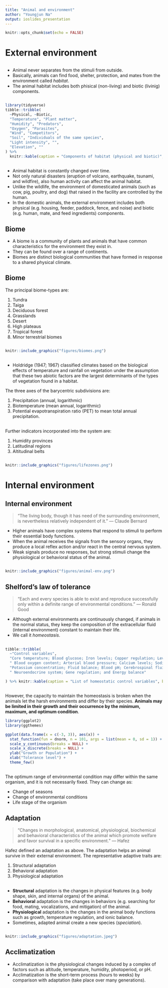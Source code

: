 ```yaml
---
title: "Animal and environment"
author: "Youngjun Na"
output: ioslides_presentation
---
```


```r
knitr::opts_chunk$set(echo = FALSE)
```

# External environment

##
- Animal never separates from the stimuli from outside. 
- Basically, animals can find food, shelter, protection, and mates from the environment called *habitat*. 
- The animal habitat includes both phisical (non-living) and biotic (livinig) components. 

## 

```r
library(tidyverse)
tibble::tribble(
  ~Physical, ~Biotic,
  "Temperature", "Plant matter",
  "Humidity", "Predators",
  "Oxygen", "Parasites",
  "Wind", "Competitors",
  "Soil", "Individuals of the same species",
  "Light intensity", "",
  "Elevation", ""
) %>%
  knitr::kable(caption = "Components of habitat (physical and biotic)", booktabs = TRUE)
```


## 
- Animal habitat is constantly changed over time. 
- Not only natural disasters (eruption of volcano, earthquake, tsunami, and wildfire), also human activity can affect the animal habitat. 
- Unlike the wildlife, the environment of domesticated animals (such as cow, pig, poultry, and dog) that raised in the facility are controlled by the human. 
- In the domestic animals, the external environment includes both physical (e.g. housing, feeder, paddock, fence, and noise) and biotic (e.g. human, mate, and feed ingredients) components.

## Biome
- A biome is a community of plants and animals that have common characteristics for the environment they exist in. 
- They can be found over a range of continents.
- Biomes are distinct biological communities that have formed in response to a shared physical climate. 

## Biome

The principal biome-types are:

1. Tundra 
2. Taiga 
3. Deciduous forest
4. Grasslands
5. Desert
6. High plateaus
7. Tropical forest
8. Minor terrestrial biomes

##

```r
knitr::include_graphics("figures/biomes.png")
```

##

- Holdridge (1947; 1967) classified climates based on the biological effects of temperature and rainfall on vegetation under the assumption that these two abiotic factors are the largest determinants of the types of vegetation found in a habitat.
 
The three axes of the barycentric subdivisions are:

1. Precipitation (annual, logarithmic)
2. Biotemperature (mean annual, logarithmic)
3. Potential evapotranspiration ratio (PET) to mean total annual precipitation.  

##   
Further indicators incorporated into the system are:

1. Humidity provinces
2. Latitudinal regions
3. Altitudinal belts

## 
```r
knitr::include_graphics("figures/lifezones.png")
```

# Internal environment

## Internal environment
> "The living body, though it has need of the surrounding environment, is nevertheless relatively independent of it." --- Claude Bernard

- Higher animals have complex systems that respond to stimuli to perform their essential body functions. 
- When the animal receives the signals from the sensory organs, they produce a local reflex action and/or react in the central nervous system. 
- Weak signals produce no responses, but strong stimuli change the physiological or behavioral status of the animal.  


##
```r
knitr::include_graphics("figures/animal-env.png")
```


## Shelford's law of tolerance  
> "Each and every species is able to exist and reproduce successfully only within a definite range of environmental conditions." --- Ronald Good

- Although external environments are continuously changed, if animals in the normal status, they keep the composition of the extracellular fluid (internal environment) constant to maintain their life. 
- We call it *homeostasis*. 

##

```r
tibble::tribble(
  ~"Control variables",
  "Core temperature; Blood glucose; Iron levels; Copper regulation; Levels of blood gases;",
  " Blood oxygen content; Arterial blood pressure; Calcium levels; Sodium concentration;",
  "Potassium concentration; Fluid balance; Blood pH; Cerebrospinal fluid; Neurotransmission;",
  " Neuroendocrine system; Gene regulation; and Energy balance"

) %>% knitr::kable(caption = "List of homeostatic control variables", booktabs = TRUE)
```

## 
However, the capacity to maintain the homeostasis is broken when the animals let the harsh environments and differ by their species. **Animals may be limited in their growth and their occurrence by the minimum, maximum, and optimum condition**.

```r
library(ggplot2)
library(ggthemes)

ggplot(data.frame(x = c(-3, 3)), aes(x)) +
  stat_function(fun = dnorm, n = 101, args = list(mean = 0, sd = 1)) +
  scale_y_continuous(breaks = NULL) +
  scale_x_discrete(breaks = NULL) +
  ylab("Growth or Population") +
  xlab("Tolerance level") +
  theme_few()
```

##

The optimum range of environmental condition may differ within the same organism, and it is not necessarily fixed. They can change as:

  - Change of seasons
  - Change of environmental conditions
  - Life stage of the organism

## Adaptation
> "Changes in morphological, anatomical, physiological, biochemical and behavioral characteristics of the animal which promote welfare and favor survival in a specific environment." --- Hafez  

Hafez defined an adaptation as above. The adaptation helps an animal survive in their external environment. 
The representative adaptive traits are:

  1. Structural adaptation
  2. Behavioral adaptation
  3. Physiological adaptation

## 

- **Structural** adaptation is the changes in physical features (e.g. body shape, skin, and internal organs) of the animal. 
- **Behavioral** adaptation is the changes in behaviors (e.g. searching for food, mating, vocalizations, and mitigation) of the animal. 
- **Physiological** adaptation is the changes in the animal body functions such as growth, temperature regulation, and ionic balance. 
- Sometimes, adapted animal create a new species (*speciation*).

##

```r

knitr::include_graphics("figures/adaptation.jpeg")
```

## Acclimatization

- Acclimatization is the physiological changes induced by a complex of factors such as altitude, temperature, humidity, photoperiod, or pH. 
- Acclimatization is the short-term process (hours to weeks) by comparison with adaptation (take place over many generations).  
